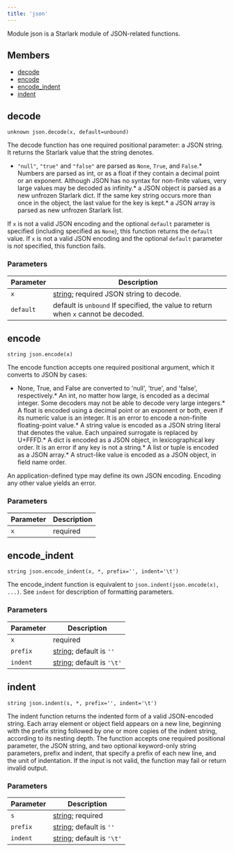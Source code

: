 ```yaml
---
title: 'json'
---
```



Module json is a Starlark module of JSON-related functions.

## Members

* [decode](#decode)
* [encode](#encode)
* [encode\_indent](#encode_indent)
* [indent](#indent)

## decode

```
unknown json.decode(x, default=unbound)
```

The decode function has one required positional parameter: a JSON string.
It returns the Starlark value that the string denotes.

* `"null"`, `"true"` and `"false"` are parsed as `None`, `True`, and `False`.* Numbers are parsed as int, or as a float if they contain a decimal point or an exponent. Although JSON has no syntax for non-finite values, very large values may be decoded as infinity.* a JSON object is parsed as a new unfrozen Starlark dict. If the same key string occurs more than once in the object, the last value for the key is kept.* a JSON array is parsed as new unfrozen Starlark list.

If `x` is not a valid JSON encoding and the optional `default` parameter is specified (including specified as `None`), this function returns the `default` value.
If `x` is not a valid JSON encoding and the optional `default` parameter is *not* specified, this function fails.

### Parameters

| Parameter | Description |
| --- | --- |
| `x` | [string](../core/string.mdx); required  JSON string to decode. |
| `default` | default is `unbound`  If specified, the value to return when `x` cannot be decoded. |

## encode

```
string json.encode(x)
```

The encode function accepts one required positional argument, which it converts to JSON by cases:

* None, True, and False are converted to 'null', 'true', and 'false', respectively.* An int, no matter how large, is encoded as a decimal integer. Some decoders may not be able to decode very large integers.* A float is encoded using a decimal point or an exponent or both, even if its numeric value is an integer. It is an error to encode a non-finite floating-point value.* A string value is encoded as a JSON string literal that denotes the value. Each unpaired surrogate is replaced by U+FFFD.* A dict is encoded as a JSON object, in lexicographical key order. It is an error if any key is not a string.* A list or tuple is encoded as a JSON array.* A struct-like value is encoded as a JSON object, in field name order.

An application-defined type may define its own JSON encoding.
Encoding any other value yields an error.

### Parameters

| Parameter | Description |
| --- | --- |
| `x` | required |

## encode\_indent

```
string json.encode_indent(x, *, prefix='', indent='\t')
```

The encode\_indent function is equivalent to `json.indent(json.encode(x), ...)`. See `indent` for description of formatting parameters.

### Parameters

| Parameter | Description |
| --- | --- |
| `x` | required |
| `prefix` | [string](../core/string.mdx); default is `''` |
| `indent` | [string](../core/string.mdx); default is `'\t'` |

## indent

```
string json.indent(s, *, prefix='', indent='\t')
```

The indent function returns the indented form of a valid JSON-encoded string.
Each array element or object field appears on a new line, beginning with the prefix string followed by one or more copies of the indent string, according to its nesting depth.
The function accepts one required positional parameter, the JSON string,
and two optional keyword-only string parameters, prefix and indent,
that specify a prefix of each new line, and the unit of indentation.
If the input is not valid, the function may fail or return invalid output.

### Parameters

| Parameter | Description |
| --- | --- |
| `s` | [string](../core/string.mdx); required |
| `prefix` | [string](../core/string.mdx); default is `''` |
| `indent` | [string](../core/string.mdx); default is `'\t'` |